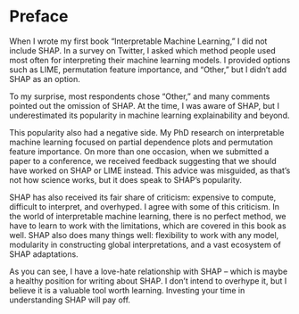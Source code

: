 # Preface

When I wrote my first book "Interpretable Machine Learning," I did not include SHAP.
In a survey on Twitter, I asked which method people used most often for interpreting their machine learning models.
I provided options such as LIME, permutation feature importance, and "Other," but I didn't add SHAP as an option.

To my surprise, most respondents chose "Other," and many comments pointed out the omission of SHAP.
At the time, I was aware of SHAP, but I underestimated its popularity in machine learning explainability and beyond. 

This popularity also had a negative side.
My PhD research on interpretable machine learning focused on partial dependence plots and permutation feature importance.
On more than one occasion, when we submitted a paper to a conference, we received feedback suggesting that we should have worked on SHAP or LIME instead.
This advice was misguided, as that's not how science works, but it does speak to SHAP's popularity.

SHAP has also received its fair share of criticism: expensive to compute, difficult to interpret, and overhyped.
I agree with some of this criticism.
In the world of interpretable machine learning, there is no perfect method, we have to learn to work with the limitations, which are covered in this book as well.
SHAP also does many things well: flexibility to work with any model, modularity in constructing global interpretations, and a vast ecosystem of SHAP adaptations.

As you can see, I have a love-hate relationship with SHAP -- which is maybe a healthy position for writing about SHAP.
I don't intend to overhype it, but I believe it is a valuable tool worth learning.
Investing your time in understanding SHAP will pay off.
